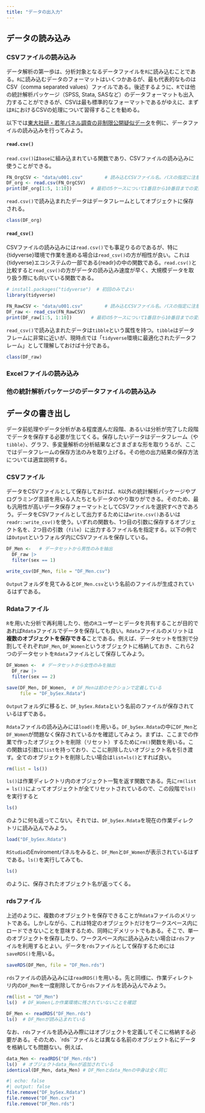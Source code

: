 ```yaml
---
title: "データの出入力"
---
```


## データの読み込み
### CSVファイルの読み込み
データ解析の第一歩は、分析対象となるデータファイルを`R`に読み込むことである。`R`に読み込むデータのフォーマットはいくつかあるが、最も代表的なものはCSV（comma separated values）ファイルである。後述するように、`R`では他の統計解析パッケージ（SPSS, Stata, SASなど）のデータフォーマットも出入力することができるが、CSVは最も標準的なフォーマットであるがゆえに、まずは`R`におけるCSVの処理について習得することを勧める。

以下では[東大社研・若年パネル調査の非制限公開疑似データ](https://csrda.iss.u-tokyo.ac.jp/infrastructure/urd/jlps/)を例に、データファイルの読み込みを行ってみよう。

#### `read.csv()`
`read.csv()`は`base`に組み込まれている関数であり、CSVファイルの読み込みに使うことができる。

```r
FN_OrgCSV <- "data/u001.csv"        # 読み込むCSVファイル名。パスの指定に注意。
DF_org <- read.csv(FN_OrgCSV)
print(DF_org[1:5, 1:10])       # 最初の5ケースについて1番目から10番目までの変数を表示
```

`read.csv()`で読み込まれたデータはデータフレームとしてオブジェクトに保存される。

```r
class(DF_org)
```

#### `read_csv()`
CSVファイルの読み込みには`read.csv()`でも事足りるのであるが、特に{tidyverse}環境で作業を進める場合は`read_csv()`の方が相性が良い。これは{tidyverse}エコシステムの一部である{readr}の中の関数である。`read.csv()`と比較すると`read_csv()`の方がデータの読み込み速度が早く、大規模データを取り扱う際にも向いている関数である。

```r
# install.packages("tidyverse")  # 初回のみでよい
library(tidyverse)

FN_RawCSV <- "data/u001.csv"        # 読み込むCSVファイル名。パスの指定に注意。
DF_raw <- read_csv(FN_RawCSV)
print(DF_raw[1:5, 1:10])       # 最初の5ケースについて1番目から10番目までの変数を表示
```

`read_csv()`で読み込まれたデータは`tibble`という属性を持つ。`tibble`はデータフレームに非常に近いが、現時点では「`tidyverse`環境に最適化されたデータフレーム」として理解しておけば十分である。

```r
class(DF_raw)
```

### Excelファイルの読み込み

### 他の統計解析パッケージのデータファイルの読み込み


## データの書き出し
データ前処理やデータ分析がある程度進んだ段階、あるいは分析が完了した段階でデータを保存する必要が生じてくる。保存したいデータはデータフレーム（や`tibble`）、グラフ、多変量解析の分析結果などさまざまな形を取りうるが、ここではデータフレームの保存方法のみを取り上げる。その他の出力結果の保存方法については適宜説明する。

### CSVファイル
データをCSVファイルとして保存しておけば、`R`以外の統計解析パッケージやプログラミング言語を用いる人たちともデータのやり取りができる。そのため、最も汎用性が高いデータ保存フォーマットとしてCSVファイルを選択すべきであろう。データをCSVファイルとして出力するためには`write.csv()`あるいは`readr::write_csv()`を使う。いずれの関数も、1つ目の引数に保存するオブジェクト名を、2つ目の引数（`file`）に出力するファイル名を指定する。以下の例では`Output`というフォルダ内にCSVファイルを保存している。

```r
DF_Men <-   # データセットから男性のみを抽出
  DF_raw |> 
  filter(sex == 1)

write_csv(DF_Men, file = "DF_Men.csv")
```

`Output`フォルダを見てみると`DF_Men.csv`という名前のファイルが生成されているはずである。

### Rdataファイル
`R`を用いた分析で再利用したり、他の`R`ユーザーとデータを共有することが目的であれば`Rdata`ファイルでデータを保存しても良い。`Rdata`ファイルのメリットは**複数のオブジェクトを保存できる**ことである。例えば、データセットを性別で分割してそれぞれ`DF_Men`, `DF_Women`というオブジェクトに格納しておき、これら2つのデータセットを`Rdata`ファイルとして保存してみよう。

```r
DF_Women <-  # データセットから女性のみを抽出
  DF_raw |> 
  filter(sex == 2)  

save(DF_Men, DF_Women,  # DF_Menは前のセクションで定義している 
     file = "DF_bySex.Rdata")
```

`Output`フォルダに移ると、`DF_bySex.Rdata`という名前のファイルが保存されているはずである。

`Rdata`ファイルの読み込みには`load()`を用いる。`DF_bySex.Rdata`の中に`DF_Men`と`DF_Women`が問題なく保存されているかを確認してみよう。まずは、ここまでの作業で作ったオブジェクトを削除（リセット）するために`rm()`関数を用いる。この関数は引数に`list`を持っており、ここに削除したいオブジェクト名を引き渡す。全てのオブジェクトを削除したい場合は`list=ls()`とすれば良い。

```r
rm(list = ls())
```

`ls()`は作業ディレクトリ内のオブジェクト一覧を返す関数である。先に`rm(list = ls())`によってオブジェクトが全てリセットされているので、この段階で`ls()`を実行すると

```r
ls()
```

のように何も返ってこない。それでは、`DF_bySex.Rdata`を現在の作業ディレクトリに読み込んでみよう。

```r
load("DF_bySex.Rdata")
```

`RStudio`のEnviromentパネルをみると、`DF_Men`と`DF_Women`が表示されているはずである。`ls()`を実行してみても、

```r
ls()
```

のように、保存されたオブジェクト名が返ってくる。

### rdsファイル
上述のように、複数のオブジェクトを保存できることが`Rdata`ファイルのメリットである。しかしながら、これは特定のオブジェクトだけをワークスペース内にロードできないことを意味するため、同時にデメリットでもある。そこで、単一のオブジェクトを保存したり、ワークスペース内に読み込みたい場合は`rds`ファイルを利用するとよい。データを`rds`ファイルとして保存するためには`saveRDS()`を用いる。

```r
saveRDS(DF_Men, file = "DF_Men.rds")
```

`rds`ファイルの読み込みには`readRDS()`を用いる。先と同様に、作業ディレクトリ内の`DF_Men`を一度削除してから`rds`ファイルを読み込んでみよう。

```r
rm(list = "DF_Men")
ls()  # DF_Womenしか作業環境に残されていないことを確認
```

```r
DF_Men <- readRDS("DF_Men.rds")
ls()  # DF_Menが読み込まれている
```

なお、`rds`ファイルを読み込み際にはオブジェクトを定義してそこに格納する必要がある。そのため、`rds``ファイルとは異なる名前のオブジェクト名にデータを格納しても問題ない。例えば、

```r
data_Men <- readRDS("DF_Men.rds")
ls()  # オブジェクトdata_Menが追加されている
identical(DF_Men, data_Men) # DF_Menとdata_Menの中身は全く同じ
```

```r
#| echo: false
#| output: false
file.remove("DF_bySex.Rdata")
file.remove("DF_Men.csv")
file.remove("DF_Men.rds")

```